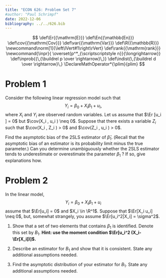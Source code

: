 ```yaml
---
title: "ECON 626: Problem Set 7"
#author: "Paul Schrimpf"
date: 2022-12-06
bibliography: ../../626.bib
---
```


$$
\def\Er{{\mathrm{E}}}
\def\En{{\mathbb{En}}}
\def\cov{{\mathrm{Cov}}}
\def\var{{\mathrm{Var}}}
\def\R{{\mathbb{R}}}
\newcommand\norm[1]{\left\lVert#1\right\rVert}
\def\rank{{\mathrm{rank}}}
\newcommand{\inpr}{ \overset{p^*_{\scriptscriptstyle n}}{\longrightarrow}}
\def\inprob{{\,{\buildrel p \over \rightarrow}\,}}
\def\indist{\,{\buildrel d \over \rightarrow}\,}
\DeclareMathOperator*{\plim}{plim}
$$

# Problem 1


Consider the following linear regression model such that
$$
Y_i = β_0 + X_i β_1 + u_i ,
$$
where $X_i$ and $Y_i$ are observed random variables. Let us assume that
$\Er [u_i ] = 0$ but $\cov(X_i , u_i ) \neq 0$.
Suppose that there exists a variable $Z_i$ such that
$\cov(X_i , Z_i ) > 0$ and
$\cov(Z_i , u_i ) > 0$.

Find the asymptotic bias of the 2SLS estimator of
$\hat{\beta}_1$. (Recall that the asymptotic bias of an estimator is
its probability limit minus the true parameter.) Can you determine
unambiguously whether the 2SLS estimator tends to underestimate or
overestimate the parameter $β_1$ ? If so, give explanations how.

# Problem 2

In the linear model,
$$
Y_i = \beta_0 + X_i \beta_1 + u_i
$$
assume that $\Er[u_i] = 0$ and $X_i \in \R^1$. Suppose that $\Er[X_i u_i] \neq 0$, but,
somewhat strangely, you assume $\Er[u_i^2|X_i] = \sigma^2$.

1. Show that a set of two elements that contains $\beta_1$ is identified. Denote this set by $B_1$.
**Hint: use the moment condition $\Er[u_i^2 (X_i-\Er[X_i])]$.**

2. Describe an estimator for $B_1$ and show that it is consistent. State any additional assumptions needed.

3. Find the asymptotic distribution of your estimator for $B_1$. State any additional assumptions needed.
